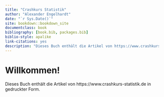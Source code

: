 ```yaml
--- 
title: "Crashkurs Statistik"
author: "Alexander Engelhardt"
date: "`r Sys.Date()`"
site: bookdown::bookdown_site
documentclass: book
bibliography: [book.bib, packages.bib]
biblio-style: apalike
link-citations: yes
description: "Dieses Buch enthält die Artikel von https://www.crashkurs-statistik.de in gedruckter Form."
---
```


# Willkommen!

Dieses Buch enthält die Artikel von https://www.crashkurs-statistik.de in gedruckter Form.
